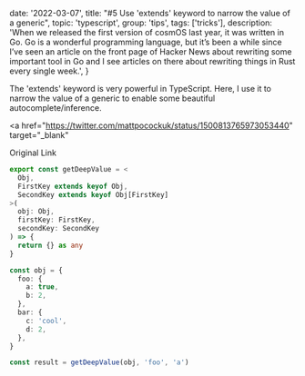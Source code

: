 
  date: '2022-03-07',
  title: "#5 Use 'extends' keyword to narrow the value of a generic",
  topic: 'typescript',
  group: 'tips',
  tags: ['tricks'],
  description:
    'When we released the first version of cosmOS last year, it was written in Go. Go is a wonderful programming language, but it’s been a while since I’ve seen an article on the front page of Hacker News about rewriting some important tool in Go and I see articles on there about rewriting things in Rust every single week.',
}


The 'extends' keyword is very powerful in TypeScript. Here, I use it to narrow the value of a generic to enable some beautiful autocomplete/inference.

<a
  href="https://twitter.com/mattpocockuk/status/1500813765973053440"
  target="_blank"
>
  Original Link
</a>

```ts
export const getDeepValue = <
  Obj,
  FirstKey extends keyof Obj,
  SecondKey extends keyof Obj[FirstKey]
>(
  obj: Obj,
  firstKey: FirstKey,
  secondKey: SecondKey
) => {
  return {} as any
}

const obj = {
  foo: {
    a: true,
    b: 2,
  },
  bar: {
    c: 'cool',
    d: 2,
  },
}

const result = getDeepValue(obj, 'foo', 'a')
```
